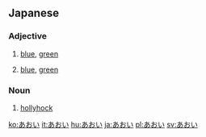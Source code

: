 ==Japanese==                           
===Adjective===
{{ja-adj|h|rom=aoi|decl=い}}
# {{ja-def|青い}} [[blue]], [[green]]
# {{ja-def|蒼い}} [[blue]], [[green]]
===Noun===
{{ja-noun|h|rom=aoi}}
# {{ja-def|葵}} [[hollyhock]]

[[ko:あおい]]
[[it:あおい]]
[[hu:あおい]]
[[ja:あおい]]
[[pl:あおい]]
[[sv:あおい]]
